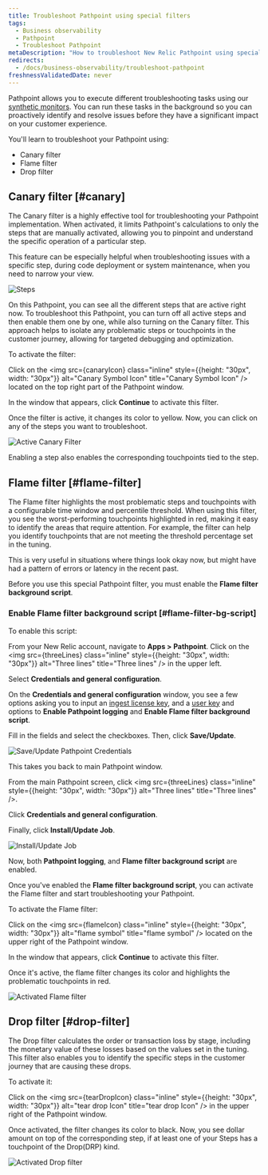 ```yaml
---
title: Troubleshoot Pathpoint using special filters
tags:
  - Business observability
  - Pathpoint
  - Troubleshoot Pathpoint
metaDescription: "How to troubleshoot New Relic Pathpoint using special filters (like Canary or Flame filter)."
redirects: 
  - /docs/business-observability/troubleshoot-pathpoint
freshnessValidatedDate: never
--- 
```












Pathpoint allows you to execute different troubleshooting tasks using our [synthetic monitors](/docs/synthetics/synthetic-monitoring/getting-started/get-started-synthetic-monitoring). You can run these tasks in the background so you can proactively identify and resolve issues before they have a significant impact on your customer experience. 

You'll learn to troubleshoot your Pathpoint using:

* Canary filter
* Flame filter
* Drop filter

## Canary filter [#canary]

The Canary filter is a highly effective tool for troubleshooting your Pathpoint implementation. When activated, it limits Pathpoint's calculations to only the steps that are manually activated, allowing you to pinpoint and understand the specific operation of a particular step. 

This feature can be especially helpful when troubleshooting issues with a specific step, during code deployment or system maintenance, when you need to narrow your view. 

<img
    title="Steps"
    alt="Steps"
    src={steps}
/>

On this Pathpoint, you can see all the different steps that are active right now. To troubleshoot this Pathpoint, you can turn off all active steps and then enable them one by one, while also turning on the Canary filter. This approach helps to isolate any problematic steps or touchpoints in the customer journey, allowing for targeted debugging and optimization.

To activate the filter:

<Steps>

<Step>

Click on the <img src={canaryIcon} class="inline" style={{height: "30px", width: "30px"}} alt="Canary Symbol Icon" title="Canary Symbol Icon" /> located on the top right part of the Pathpoint window.



</Step>

<Step>

In the window that appears, click <DoNotTranslate>**Continue**</DoNotTranslate> to activate this filter. 

</Step>

<Step>

Once the filter is active, it changes its color to yellow. Now, you can click on any of the steps you want to troubleshoot. 

<img
    title="Active Canary Filter"
    alt="Active Canary Filter"
    src={activeCanaryFilter}
/>

</Step>

<Callout variant="tip">
Enabling a step also enables the corresponding touchpoints tied to the step.
</Callout>

</Steps>

## Flame filter [#flame-filter]

The Flame filter highlights the most problematic steps and touchpoints with a configurable time window and percentile threshold. When using this filter, you see the worst-performing touchpoints highlighted in red, making it easy to identify the areas that require attention. For example, the filter can help you identify touchpoints that are not meeting the threshold percentage set in the tuning. 

This is very useful in situations where things look okay now, but might have had a pattern of errors or latency in the recent past. 

Before you use this special Pathpoint filter, you must enable the <DoNotTranslate>**Flame filter background script**</DoNotTranslate>.

### Enable Flame filter background script [#flame-filter-bg-script]

To enable this script:

<Steps>

<Step>

From your New Relic account, navigate to <DoNotTranslate>**Apps > Pathpoint**</DoNotTranslate>. Click on the <img src={threeLines} class="inline" style={{height: "30px", width: "30px"}} alt="Three lines" title="Three lines" /> in the upper left.

</Step>

<Step>

Select <DoNotTranslate>**Credentials and general configuration**</DoNotTranslate>.

</Step>

<Step>

On the <DoNotTranslate>**Credentials and general configuration**</DoNotTranslate> window, you see a few options asking you to input an [ingest license key](/docs/apis/intro-apis/new-relic-api-keys/#api-table), and a [user key](/docs/apis/intro-apis/new-relic-api-keys/#api-table) and options to <DoNotTranslate>**Enable Pathpoint logging**</DoNotTranslate> and <DoNotTranslate>**Enable Flame filter background script**</DoNotTranslate>.

Fill in the fields and select the checkboxes. Then, click <DoNotTranslate>**Save/Update**</DoNotTranslate>.

<img
  title="Save/Update Pathpoint Credentials"
  alt="Save/Update Pathpoint Credentials"
  src={credentials}
/>

This takes you back to main Pathpoint window.

</Step>

<Step>

From the main Pathpoint screen, click <img src={threeLines} class="inline" style={{height: "30px", width: "30px"}} alt="Three lines" title="Three lines" />.

</Step>

<Step>

Click <DoNotTranslate>**Credentials and general configuration**</DoNotTranslate>.

</Step>

<Step>

Finally, click <DoNotTranslate>**Install/Update Job**</DoNotTranslate>.

<img
  title="Install/Update Job"
  alt="Install/Update Job"
  src={installJob}
/>

</Step>

Now, both <DoNotTranslate>**Pathpoint logging**</DoNotTranslate>, and <DoNotTranslate>**Flame filter background script**</DoNotTranslate> are enabled.

</Steps>

Once you've enabled the <DoNotTranslate>**Flame filter background script**</DoNotTranslate>, you can activate the Flame filter and start troubleshooting your Pathpoint.

To activate the Flame filter:

<Steps>

<Step>

Click on the <img src={flameIcon} class="inline" style={{height: "30px", width: "30px"}} alt="flame symbol" title="flame symbol" /> located on the upper right of the Pathpoint window.


</Step>

<Step>

In the window that appears, click <DoNotTranslate>**Continue**</DoNotTranslate> to activate this filter. 

</Step>

<Step>

Once it's active, the flame filter changes its color and highlights the problematic touchpoints in red. 

<img
  title="Activated Flame filter"
  alt="Activated Flame filter"
  src={activatedFlameFilter}
/>

</Step>

</Steps>

## Drop filter [#drop-filter]

The Drop filter calculates the order or transaction loss by stage, including the monetary value of these losses based on the values set in the tuning. This filter also enables you to identify the specific steps in the customer journey that are causing these drops.

To activate it:

<Steps>

<Step>

Click on the <img src={tearDropIcon} class="inline" style={{height: "30px", width: "30px"}} alt="tear drop Icon" title="tear drop Icon" /> in the upper right of the Pathpoint window. 

</Step>

<Step>

Once activated, the filter changes its color to black. Now, you see dollar amount on top of the corresponding step, if at least one of your Steps has a touchpoint of the Drop(DRP) kind.

<img
  title="Activated Drop filter"
  alt="Activated Drop filter"
  src={activatedDropFilter}
/>

</Step>

</Steps>